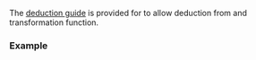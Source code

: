 {{title|deduction guides for {{tt|std::ranges::transform_view}}}}
{{cpp/ranges/transform_view/navbar}}

{{dcl begin}}
{{dcl | since=c++20 |1=
template&lt; class R, class F &gt;
transform_view( R&amp;&amp;, F ) -&gt; transform_view&lt;views::all_t&lt;R&gt;, F&gt;;
}}
{{dcl end}}

The [[cpp/language/class template argument deduction|deduction guide]] is provided for {{lc|std::ranges::transform_view}} to allow deduction from {{lconcept|range}} and transformation function.

===Example===
{{example
| code=
| output=
}}

{{langlinks|es|ja|zh}}